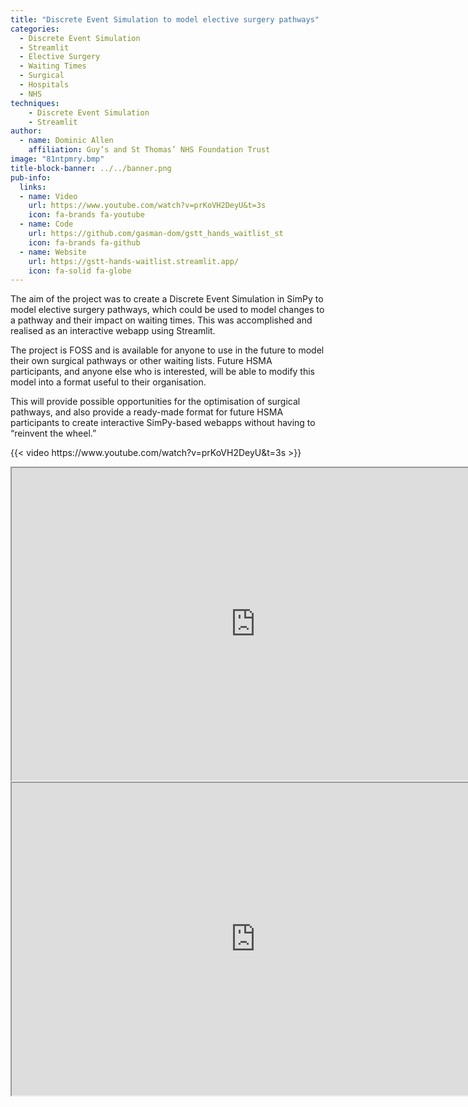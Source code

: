 ```yaml
---
title: "Discrete Event Simulation to model elective surgery pathways"
categories:
  - Discrete Event Simulation
  - Streamlit
  - Elective Surgery
  - Waiting Times
  - Surgical
  - Hospitals
  - NHS
techniques:
    - Discrete Event Simulation
    - Streamlit
author:
  - name: Dominic Allen
    affiliation: Guy’s and St Thomas’ NHS Foundation Trust
image: "81ntpmry.bmp"
title-block-banner: ../../banner.png
pub-info:
  links:
  - name: Video
    url: https://www.youtube.com/watch?v=prKoVH2DeyU&t=3s
    icon: fa-brands fa-youtube
  - name: Code
    url: https://github.com/gasman-dom/gstt_hands_waitlist_st
    icon: fa-brands fa-github
  - name: Website
    url: https://gstt-hands-waitlist.streamlit.app/
    icon: fa-solid fa-globe
---
```


The aim of the project was to create a Discrete Event Simulation in SimPy to model elective surgery pathways, which could be used to model changes to a pathway and their impact on waiting times. This was accomplished and realised as an interactive webapp using Streamlit.

The project is FOSS and is available for anyone to use in the future to model their own surgical pathways or other waiting lists. Future HSMA participants, and anyone else who is interested, will be able to modify this model into a format useful to their organisation.

This will provide possible opportunities for the optimisation of surgical pathways, and also provide a ready-made format for future HSMA participants to create interactive SimPy-based webapps without having to “reinvent the wheel.”

{{< video https://www.youtube.com/watch?v=prKoVH2DeyU&t=3s >}}

```{=html}
<iframe width="780" height="500" src="https://gstt-hands-waitlist.streamlit.app/" title="App"></iframe>
```

```{=html}
<iframe width="780" height="500" src="https://github.com/gasman-dom/gstt_hands_waitlist_st" title="Code"></iframe>
```
